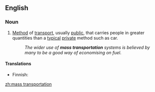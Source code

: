 ==English==
{{wikipedia|Public transport}}

===Noun===
{{en-noun|sg=[[mass]] [[transportation]]}}

# [[method|Method]] of [[transport]], usually [[public]], that carries people in greater quantities than a [[typical]] [[private]] method such as car.
#: ''The wider use of '''mass transportation''' systems is believed by many to be a good way of economising on fuel.''

====Translations====
{{trans-top|method of transport}}
* Finnish: {{t+|fi|joukkoliikenne}}
{{trans-mid}}
{{trans-bottom}}

[[zh:mass transportation]]